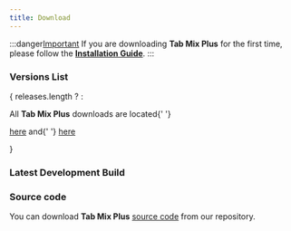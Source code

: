 ```yaml
---
title: Download
---
```



:::danger[Important]
If you are downloading **Tab Mix Plus** for the first time, please follow the [**Installation Guide**](/other/installation).
:::

### Versions List

{ releases.length
? <Download releases={releases} />
:<p class="mt-4">
All <b>Tab Mix Plus</b> downloads are located{' '}

  <a href="https://bitbucket.org/onemen/tabmixplus-for-firefox/downloads/">here</a> and{' '}
  <a href="https://github.com/onemen/TabMixPlus/releases">here</a>
</p>
}

### Latest Development Build

<DevBuild devBuild={devBuild} esrVersion={releases[0].esr_version} />

### Source code

You can download **Tab Mix Plus** [source code](https://github.com/onemen/TabMixPlus) from our repository.

[Important]: #
